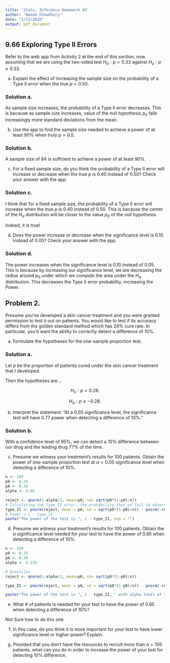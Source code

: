 ```yaml
---
title: 'Stats. Inference Homework #2'
author: "Naeem Chowdhury"
date: "2/13/2020"
output: pdf_document
---
```


## 9.66 Exploring Type II Errors

Refer to the web app from Activity 2 at the end of this section, now assuming that we are using the two-sided test $H_0: p = 0.33$ against $H_a: p \neq 0.33$.

  a. Explain the effect of increasing the sample size on the probability of a Type II error when the true $p = 0.50$.
  
### Solution a.
  
  As sample size increases, the probability of a Type II error decreases. This is because as sample size increases, value of the null hypothesis $p_0$ falls increasingly  more standard deviations from the mean.
  
  b. Use the app to find the sample size needed to achieve a power of at least 90% when truly $p = 0.5$.
  
### Solution b.
  
  A sample size of 84 is suffcient to achieve a power of at least 90%.
  
  c. For a fixed sample size, do you think the probability of a Type II error will increase or decrease when the true $p$ is 0.40 instead of 0.50? Check your answer with the app. 
  
### Solution c. 

  I think that for a fixed sample size, the probability of a Type II error will increase when the true $p$ is 0.40 instead of 0.50. This is because the center of the $H_a$ distribution will be closer to the value $p_0$ of the null hypothesis.
  
  Indeed, it is true!
  
  d. Does the power increase or decrease when the significance level is 0.10 instead of 0.05? Check your answer with the app.
  
### Solution d.

  The power increases when the significance level is 0.10 instead of 0.05. This is because by increasing our significance level, we are decreasing the radius around $p_0$ under which we compute the area under the $H_a$ distribution. This decreases the Type II error probability, increasing the Power.
  
  
## Problem 2.

  Presume you've developed a skin cancer treatment and you were granted permission to test it out on patients. You would like to test if its accuracy differs from the golden standard method which has 28% cure rate. In particular, you'd want the ability to correctly detect a difference of 10%. 

  a. Formulate the hypotheses for the one-sample proportion test.
  
### Solution a.

  Let $p$ be the proportion of patients cured under the skin cancer treatment that I developed.

  Then the hypotheses are...

  $$H_0: p = 0.28.$$

  $$H_a: p \neq -0.28.$$


  b. Interpret the statement: "At a 0.05 significance level, the significance test will have 0.77 power when detecting a difference of 10%."
  
### Solution b.

  With a confidence level of 95%, we can detect a 10% difference between our drug and the leading drug  77% of the time.
  

  c. Presume we witness your treatment's results for 100 patients. Obtain the power of one-sample proportion test at $\alpha = 0.05$ significance level when detecting a difference of 10%. 
  
```r
n <- 100
p0 <- 0.28
pA <- 0.38
alpha <- 0.05

reject <- qnorm(1-alpha/2, mean=p0, sd= sqrt(p0*(1-p0)/n))
# Calculating the Type II error, the probability that we fail to observe a difference when there actually is one
type_II <- pnorm(reject, mean = pA, sd = sqrt(p0*(1-p0)/n)) - pnorm(-reject, mean = pA, sd = sqrt(p0*(1-p0)/n))
# Power = 1 - type_II
paste("The power of the test is ", 1 - type_II, sep = "")
```

  
  d. Presume we witness your treatment's results for 100 patients. Obtain the $\alpha$ significance level needed for your test to have the power of $0.85$ when detecting a difference of 10%.
  
```r
n <- 100
p0 <- 0.28
pA <- 0.38
alpha <- 0.235

# Quantiles
reject <- qnorm(1-alpha/2, mean=p0, sd= sqrt(p0*(1-p0)/n))

type_II <- pnorm(reject, mean = pA, sd = sqrt(p0*(1-p0)/n)) - pnorm(-reject, mean = pA, sd = sqrt(p0*(1-p0)/n))

paste("The power of the test is ", 1 - type_II, " with alpha level of ", alpha, sep = "")
```

  
  e. What \# of patients is needed for your test to have the power of 0.85 when detecting a difference of 10%?
  
  Not Sure how to do this one.
  
  f. In this case, do you think it is more important for your test to have lower significance level or higher power? Explain.
  

  g. Provided that you don't have the resources to recruit more than $n = 100$ patients, what can you do in order to increase the power of your test for detecting 10% difference.
  
  
